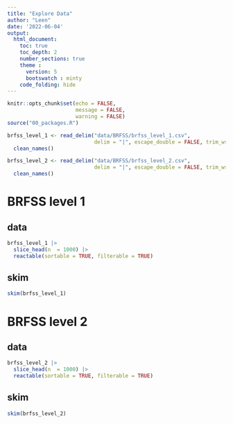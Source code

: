 ```yaml
---
title: "Explore Data"
author: "Leen"
date: '2022-06-04'
output: 
  html_document:
    toc: true
    toc_depth: 2
    number_sections: true
    theme :
      version: 5
      bootswatch : minty
    code_folding: hide
---
```


```r
knitr::opts_chunk$set(echo = FALSE, 
                      message = FALSE,
                      warning = FALSE)
source("00_packages.R")
```

```r

brfss_level_1 <- read_delim("data/BRFSS/brfss_level_1.csv", 
                            delim = "|", escape_double = FALSE, trim_ws = TRUE) |> 
  clean_names()

brfss_level_2 <- read_delim("data/BRFSS/brfss_level_2.csv", 
                            delim = "|", escape_double = FALSE, trim_ws = TRUE) |> 
  clean_names()


```


# BRFSS level 1 {.tabset}

## data

```r
brfss_level_1 |> 
  slice_head(n  = 1000) |> 
  reactable(sortable = TRUE, filterable = TRUE)
```

## skim
```r
skim(brfss_level_1)
```

# BRFSS level 2 {.tabset}

## data

```r
brfss_level_2 |> 
  slice_head(n  = 1000) |> 
  reactable(sortable = TRUE, filterable = TRUE)
```

## skim
```r
skim(brfss_level_2)
```

